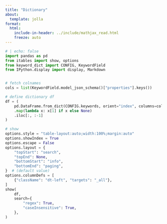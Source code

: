 ```yaml
---
title: "Dictionary"
about:
  template: jolla
format: 
  html: 
    include-in-header: ../include/mathjax_read.html
    freeze: auto
---
```



```python
# | echo: false
import pandas as pd
from itables import show, options
from keyword_dict import CONFIG, KeywordField
from IPython.display import display, Markdown


# fetch colnames
cols = list(KeywordField.model_json_schema()["properties"].keys())

# define dictionary df
df = (
    pd.DataFrame.from_dict(CONFIG.keywords, orient="index", columns=cols)
    .map(lambda x: x[1] if x else None)
    .iloc[:, :-1]
)

# show
options.style = "table-layout:auto;width:100%;margin:auto"
options.showIndex = True
options.escape = False
options.layout = {
    "topStart": "search",
    "topEnd": None,
    "bottomStart": "info",
    "bottomEnd": "paging",
}  # (default value)
options.columnDefs = [
    {"className": "dt-left", "targets": "_all"},
]
show(
    df,
    search={
        "regex": True,
        "caseInsensitive": True,
    },
)

```
